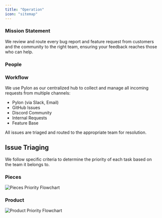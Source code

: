 ```yaml
---
title: "Operation"
icon: "sitemap"
---
```


### Mission Statement

We review and route every bug report and feature request from customers and the community to the right team, ensuring your feedback reaches those who can help.

### People

<CardGroup col={3}>
<Snippet file="profile/mo.mdx" />
<Snippet file="profile/abdulyki.mdx" />
<Snippet file="profile/hazem.mdx" />
</CardGroup>

### Workflow

We use Pylon as our centralized hub to collect and manage all incoming requests from multiple channels:

- Pylon (via Slack, Email)
- GitHub Issues
- Discord Community
- Internal Requests
- Feature Base

All issues are triaged and routed to the appropriate team for resolution.

## Issue Triaging

We follow specific criteria to determine the priority of each task based on the team it belongs to.

### Pieces

<img src="/resources/screenshots/operation-team-pieces.png" alt="Pieces Priority Flowchart" />

### Product

<img src="/resources/screenshots/operation-team-product.png" alt="Product Priority Flowchart" />